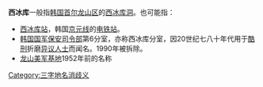 '''西冰库'''一般指[[韩国|韩国]][[首尔|首尔]][[龍山區_(首爾特別市)|龙山区]]的[[西冰库洞|西冰库洞]]。也可能指：
*[[西冰库站|西冰库站]]，韩国[[京元线|京元线]]的[[电铁站|电铁站]]。
*[[大韓民國國軍機務司令部|韩国国军保安司令部]]第6分室，亦称西冰库分室，因20世纪七八十年代用于[[酷刑|酷刑]]折磨[[持不同政见者|异议人士]]而闻名。1990年被拆除。
*[[龍山基地|龙山美军基地]]1952年前的名称
{{消歧义}}
[[Category:三字地名消歧义|Category:三字地名消歧义]]